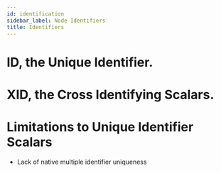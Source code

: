 ```yaml
---
id: identification
sidebar_label: Node Identifiers
title: Identifiers
---
```



<ComingSoon />

# ID, the Unique Identifier.

# XID, the Cross Identifying Scalars.

# Limitations to Unique Identifier Scalars

- Lack of native multiple identifier uniqueness
